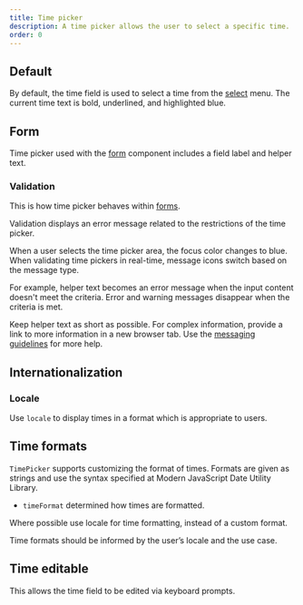 ```yaml
---
title: Time picker
description: A time picker allows the user to select a specific time.
order: 0
---
```



## Default

By default, the time field is used to select a time from the [select](/components/select) menu. The current time text is bold, underlined, and highlighted blue.

<Example
  Component={TimePickerDefault}
  packageName="@atlaskit/datetime-picker"
/>

## Form

Time picker used with the [form](https://atlaskit.atlassian.com/packages/design-system/form) component includes a field label and helper text.

<Example Component={TimePickerForm} packageName="@atlaskit/datetime-picker" />

### Validation

This is how time picker behaves within [forms](https://atlaskit.atlassian.com/packages/design-system/form).

Validation displays an error message related to the restrictions of the time picker.

When a user selects the time picker area, the focus color changes to blue. When validating time pickers in real-time, message icons switch based on the message type.

For example, helper text becomes an error message when the input content doesn't meet the criteria. Error and warning messages disappear when the criteria is met.

Keep helper text as short as possible. For complex information, provide a link to more information in a new browser tab. Use the [messaging guidelines](/content/messaging-guidelines) for more help.

<Example
  Component={TimePickerValidation}
  packageName="@atlaskit/datetime-picker"
/>

## Internationalization

### Locale

Use `locale` to display times in a format which is appropriate to users.

<Example Component={TimePickerLocale} packageName="@atlaskit/datetime-picker" />

## Time formats

`TimePicker` supports customizing the format of times. Formats are given as strings and use the syntax specified at Modern JavaScript Date Utility Library.

- `timeFormat` determined how times are formatted.

Where possible use locale for time formatting, instead of a custom format.

Time formats should be informed by the user’s locale and the use case.

<Example
  Component={TimePickerFormatting}
  packageName="@atlaskit/datetime-picker"
/>

## Time editable

This allows the time field to be edited via keyboard prompts.

<Example
  Component={TimePickerEditable}
  packageName="@atlaskit/datetime-picker"
/>
